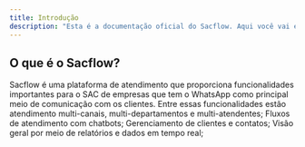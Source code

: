 ```yaml
---
title: Introdução
description: "Esta é a documentação oficial do Sacflow. Aqui você vai encontrar informações para utilizar a plataforma, gerenciar e fazer integrações por API."
---
```


## O que é o Sacflow?

Sacflow é uma plataforma de atendimento que proporciona funcionalidades importantes para o SAC de empresas que tem o WhatsApp como principal meio de comunicação com os clientes. Entre essas funcionalidades estão atendimento multi-canais, multi-departamentos e multi-atendentes; Fluxos de atendimento com chatbots; Gerenciamento de clientes e contatos; Visão geral por meio de relatórios e dados em tempo real;
